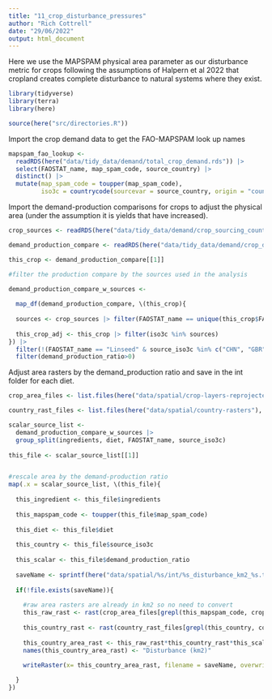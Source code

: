 ```yaml
---
title: "11_crop_disturbance_pressures"
author: "Rich Cottrell"
date: "29/06/2022"
output: html_document
---
```


Here we use the MAPSPAM physical area parameter as our disturbance metric for crops following the assumptions of Halpern et al 2022 that cropland creates complete disturbance to natural systems where they exist.

```r
library(tidyverse)
library(terra)
library(here)

source(here("src/directories.R"))

```

Import the crop demand data to get the FAO-MAPSPAM look up names

```r

mapspam_fao_lookup <- 
  readRDS(here("data/tidy_data/demand/total_crop_demand.rds")) |> 
  select(FAOSTAT_name, map_spam_code, source_country) |> 
  distinct() |> 
  mutate(map_spam_code = toupper(map_spam_code),
         iso3c = countrycode(sourcevar = source_country, origin = "country.name", destination = "iso3c", warn=TRUE))


```

Import the demand-production comparisons for crops to adjust the physical area (under the assumption it is yields that have increased).

```r

crop_sources <- readRDS(here("data/tidy_data/demand/crop_sourcing_countries_plausible_impacts.rds")) 

demand_production_compare <- readRDS(here("data/tidy_data/demand/crop_demand_production_compare.rds")) |> group_split(ingredients, diet, map_spam_code)

this_crop <- demand_production_compare[[1]]

#filter the production compare by the sources used in the analysis

demand_production_compare_w_sources <- 
  
  map_df(demand_production_compare, \(this_crop){
  
  sources <- crop_sources |> filter(FAOSTAT_name == unique(this_crop$FAOSTAT_name)) |> pull(iso3c)
  
  this_crop_adj <- this_crop |> filter(iso3c %in% sources)
}) |> 
  filter(!(FAOSTAT_name == "Linseed" & source_iso3c %in% c("CHN", "GBR"))) |> 
  filter(demand_production_ratio>0)

```

Adjust area rasters by the demand_production ratio and save in the int folder for each diet.

```r

crop_area_files <- list.files(here("data/spatial/crop-layers-reprojected"), pattern = "_A_", full.names = TRUE)

country_rast_files <- list.files(here("data/spatial/country-rasters"), full.names = TRUE)

scalar_source_list <- 
  demand_production_compare_w_sources |> 
  group_split(ingredients, diet, FAOSTAT_name, source_iso3c)
  
this_file <- scalar_source_list[[1]]


#rescale area by the demand-production ratio
map(.x = scalar_source_list, \(this_file){
  
  this_ingredient <- this_file$ingredients 
  
  this_mapspam_code <- toupper(this_file$map_spam_code)
 
  this_diet <- this_file$diet
  
  this_country <- this_file$source_iso3c
  
  this_scalar <- this_file$demand_production_ratio
  
  saveName <- sprintf(here("data/spatial/%s/int/%s_disturbance_km2_%s.tif"), this_diet, this_ingredient, this_country)
  
  if(!file.exists(saveName)){
    
    #raw area rasters are already in km2 so no need to convert
    this_raw_rast <- rast(crop_area_files[grepl(this_mapspam_code, crop_area_files)]) 
  
    this_country_rast <- rast(country_rast_files[grepl(this_country, country_rast_files)])
    
    this_country_area_rast <- this_raw_rast*this_country_rast*this_scalar
    names(this_country_area_rast) <- "Disturbance (km2)"
    
    writeRaster(x= this_country_area_rast, filename = saveName, overwrite=TRUE)

  }
})

```

